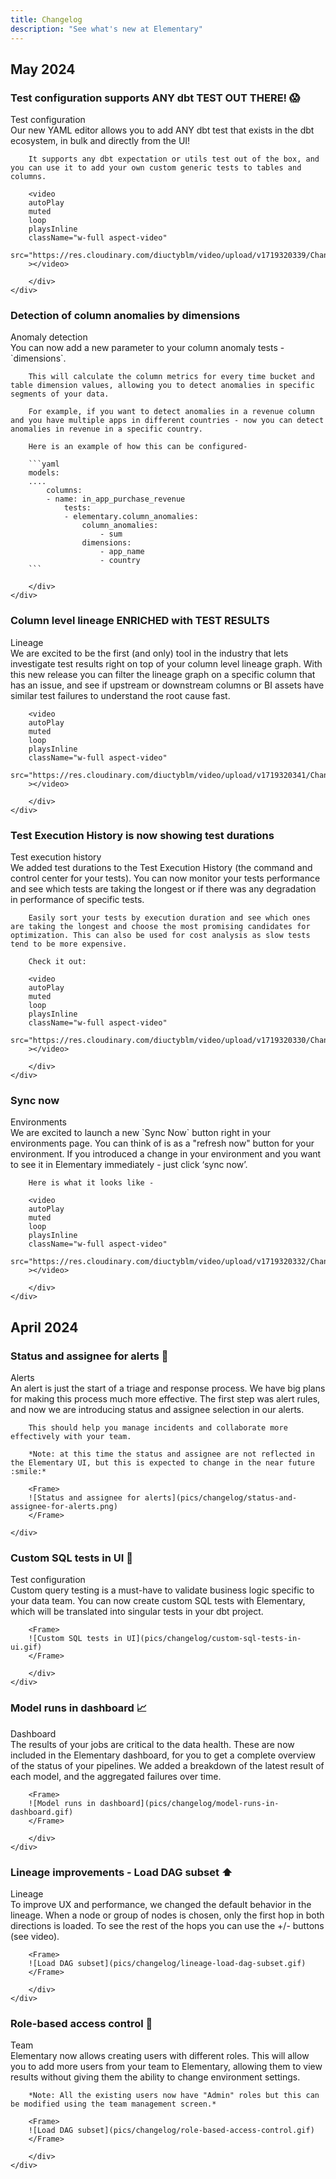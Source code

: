 ```yaml
---
title: Changelog
description: "See what's new at Elementary"
---
```


## May 2024

### Test configuration supports ANY dbt TEST OUT THERE! 😱

<div style={{ display: "table", width: "auto" }}>
    <div style={{ display: "table-row", width: "auto" }}>
        <div style={{ float: "left", display: "table-column", width: "100%", marginBottom: "20px" }}>
            <span
                style={{ 
                background: "#FECDD8",
                color: "#BD134F",
                borderRadius: "8px",
                fontSize: ".8em",
                padding: "2px 10px",
                display: "inline-block",
                fontWeight: "500",
                letterSpacing: ".5px",
                whiteSpace: "nowrap",
                }}
            >Test configuration</span>
        </div>
        <div
            style={{
            float: "left",
            display: "table-column",
            paddingLeft: "0px",
            width: "100%",
            marginTop: "-20px",
            }}
        >
        Our new YAML editor allows you to add ANY dbt test that exists in the dbt ecosystem, in bulk and directly from the UI!

        It supports any dbt expectation or utils test out of the box, and you can use it to add your own custom generic tests to tables and columns.

        <video
        autoPlay
        muted
        loop
        playsInline
        className="w-full aspect-video"
        src="https://res.cloudinary.com/diuctyblm/video/upload/v1719320339/Changelog/YAML_for_all_tests_x0k48v.mp4"
        ></video>

        </div>
    </div>

</div>

### Detection of column anomalies by dimensions

<div style={{ display: "table", width: "auto" }}>
    <div style={{ display: "table-row", width: "auto" }}>
        <div style={{ float: "left", display: "table-column", width: "100%", marginBottom: "20px" }}>
            <span
                style={{ 
                background: "#FECDD8",
                color: "#BD134F",
                borderRadius: "8px",
                fontSize: ".8em",
                padding: "2px 10px",
                display: "inline-block",
                fontWeight: "500",
                letterSpacing: ".5px",
                whiteSpace: "nowrap",
                }}
            >Anomaly detection</span>
        </div>
        <div
            style={{
            float: "left",
            display: "table-column",
            paddingLeft: "0px",
            width: "100%",
            marginTop: "-20px",
            }}
        >
        You can now add a new parameter to your column anomaly tests -  `dimensions`.

        This will calculate the column metrics for every time bucket and table dimension values, allowing you to detect anomalies in specific segments of your data.

        For example, if you want to detect anomalies in a revenue column and you have multiple apps in different countries - now you can detect anomalies in revenue in a specific country.

        Here is an example of how this can be configured-

        ```yaml
        models:
        ....
            columns:
            - name: in_app_purchase_revenue
                tests:
                - elementary.column_anomalies:
                    column_anomalies:
                        - sum
                    dimensions:
                        - app_name
                        - country
        ```

        </div>
    </div>

</div>

### Column level lineage ENRICHED with TEST RESULTS

<div style={{ display: "table", width: "auto" }}>
    <div style={{ display: "table-row", width: "auto" }}>
        <div style={{ float: "left", display: "table-column", width: "100%", marginBottom: "20px" }}>
            <span
                style={{ 
                background: "#FECDD8",
                color: "#BD134F",
                borderRadius: "8px",
                fontSize: ".8em",
                padding: "2px 10px",
                display: "inline-block",
                fontWeight: "500",
                letterSpacing: ".5px",
                whiteSpace: "nowrap",
                }}
            >Lineage</span>
        </div>
        <div
            style={{
            float: "left",
            display: "table-column",
            paddingLeft: "0px",
            width: "100%",
            marginTop: "-20px",
            }}
        >
        We are excited to be the first (and only) tool in the industry that lets investigate test results right on top of your column level lineage graph. With this new release you can filter the lineage graph on a specific column that has an issue, and see if upstream or downstream columns or BI assets  have similar test failures to understand the root cause fast. 
        
        <video
        autoPlay
        muted
        loop
        playsInline
        className="w-full aspect-video"
        src="https://res.cloudinary.com/diuctyblm/video/upload/v1719320341/Changelog/Test_results_in_lineage_p6wy8y.mp4"
        ></video>

        </div>
    </div>

</div>

### Test Execution History is now showing test durations

<div style={{ display: "table", width: "auto" }}>
    <div style={{ display: "table-row", width: "auto" }}>
        <div style={{ float: "left", display: "table-column", width: "100%", marginBottom: "20px" }}>
            <span
                style={{ 
                background: "#FECDD8",
                color: "#BD134F",
                borderRadius: "8px",
                fontSize: ".8em",
                padding: "2px 10px",
                display: "inline-block",
                fontWeight: "500",
                letterSpacing: ".5px",
                whiteSpace: "nowrap",
                }}
            >Test execution history</span>
        </div>
        <div
            style={{
            float: "left",
            display: "table-column",
            paddingLeft: "0px",
            width: "100%",
            marginTop: "-20px",
            }}
        >
        We added test durations to the Test Execution History (the command and control center for your tests). You can now monitor your tests performance and see which tests are taking the longest or if there was any degradation in performance of specific tests.

        Easily sort your tests by execution duration and see which ones are taking the longest and choose the most promising candidates for optimization. This can also be used for cost analysis as slow tests tend to be more expensive.

        Check it out:

        <video
        autoPlay
        muted
        loop
        playsInline
        className="w-full aspect-video"
        src="https://res.cloudinary.com/diuctyblm/video/upload/v1719320330/Changelog/Test_duration_waxg1j.mp4"
        ></video>

        </div>
    </div>

</div>

### Sync now

<div style={{ display: "table", width: "auto" }}>
    <div style={{ display: "table-row", width: "auto" }}>
        <div style={{ float: "left", display: "table-column", width: "100%", marginBottom: "20px" }}>
            <span
                style={{ 
                background: "#FECDD8",
                color: "#BD134F",
                borderRadius: "8px",
                fontSize: ".8em",
                padding: "2px 10px",
                display: "inline-block",
                fontWeight: "500",
                letterSpacing: ".5px",
                whiteSpace: "nowrap",
                }}
            >Environments</span>
        </div>
        <div
            style={{
            float: "left",
            display: "table-column",
            paddingLeft: "0px",
            width: "100%",
            marginTop: "-20px",
            }}
        >
        We are excited to launch a new `Sync Now` button right in your environments page. You can think of is as a "refresh now" button for your environment.
        If you introduced a change in your environment and you want to see it in Elementary immediately - just click ‘sync now’.

        Here is what it looks like -

        <video
        autoPlay
        muted
        loop
        playsInline
        className="w-full aspect-video"
        src="https://res.cloudinary.com/diuctyblm/video/upload/v1719320332/Changelog/sync_now2_qbb6n3.mp4"
        ></video>

        </div>
    </div>

</div>

## April 2024

### Status and assignee for alerts 🔔

<div style={{ display: "table", width: "auto" }}>
    <div style={{ display: "table-row", width: "auto" }}>
        <div style={{ float: "left", display: "table-column", width: "100%", marginBottom: "20px" }}>
            <span
                style={{ 
                background: "#FECDD8",
                color: "#BD134F",
                borderRadius: "8px",
                fontSize: ".8em",
                padding: "2px 10px",
                display: "inline-block",
                fontWeight: "500",
                letterSpacing: ".5px",
                whiteSpace: "nowrap",
                }}
            >Alerts</span>
        </div>
        <div
            style={{
            float: "left",
            display: "table-column",
            paddingLeft: "0px",
            width: "100%",
            marginTop: "-20px",
            }}
        >
        An alert is just the start of a triage and response process. We have big plans for making this process much more effective. The first step was alert rules, and now we are introducing status and assignee selection in our alerts.
        
        This should help you manage incidents and collaborate more effectively with your team.
        
        *Note: at this time the status and assignee are not reflected in the Elementary UI, but this is expected to change in the near future ​:smile:*

        <Frame>
        ![Status and assignee for alerts](pics/changelog/status-and-assignee-for-alerts.png)
        </Frame>

    </div>

</div>
</div>

### Custom SQL tests in UI 🧪

<div style={{ display: "table", width: "auto" }}>
    <div style={{ display: "table-row", width: "auto" }}>
        <div style={{ float: "left", display: "table-column", width: "100%", marginBottom: "20px" }}>
            <span
                style={{ 
                background: "#FECDD8",
                color: "#BD134F",
                borderRadius: "8px",
                fontSize: ".8em",
                padding: "2px 10px",
                display: "inline-block",
                fontWeight: "500",
                letterSpacing: ".5px",
                whiteSpace: "nowrap",
                }}
            >Test configuration</span>
        </div>
        <div
            style={{
            float: "left",
            display: "table-column",
            paddingLeft: "0px",
            width: "100%",
            marginTop: "-20px",
            }}
        >
        Custom query testing is a must-have to validate business logic specific to your data team. You can now create custom SQL tests with Elementary, which will be translated into singular tests in your dbt project.

        <Frame>
        ![Custom SQL tests in UI](pics/changelog/custom-sql-tests-in-ui.gif)
        </Frame>

        </div>
    </div>

</div>

### Model runs in dashboard 📈

<div style={{ display: "table", width: "auto" }}>
    <div style={{ display: "table-row", width: "auto" }}>
        <div style={{ float: "left", display: "table-column", width: "100%", marginBottom: "20px" }}>
            <span
                style={{ 
                background: "#FECDD8",
                color: "#BD134F",
                borderRadius: "8px",
                fontSize: ".8em",
                padding: "2px 10px",
                display: "inline-block",
                fontWeight: "500",
                letterSpacing: ".5px",
                whiteSpace: "nowrap",
                }}
            >Dashboard</span>
        </div>
        <div
            style={{
            float: "left",
            display: "table-column",
            paddingLeft: "0px",
            width: "100%",
            marginTop: "-20px",
            }}
        >
        The results of your jobs are critical to the data health. These are now included in the Elementary dashboard, for you to get a complete overview of the status of your pipelines. We added a breakdown of the latest result of each model, and the aggregated failures over time.

        <Frame>
        ![Model runs in dashboard](pics/changelog/model-runs-in-dashboard.gif)
        </Frame>

        </div>
    </div>

</div>

### Lineage improvements - Load DAG subset ⬆️

<div style={{ display: "table", width: "auto" }}>
    <div style={{ display: "table-row", width: "auto" }}>
        <div style={{ float: "left", display: "table-column", width: "100%", marginBottom: "20px" }}>
            <span
                style={{ 
                background: "#FECDD8",
                color: "#BD134F",
                borderRadius: "8px",
                fontSize: ".8em",
                padding: "2px 10px",
                display: "inline-block",
                fontWeight: "500",
                letterSpacing: ".5px",
                whiteSpace: "nowrap",
                }}
            >Lineage</span>
        </div>
        <div
            style={{
            float: "left",
            display: "table-column",
            paddingLeft: "0px",
            width: "100%",
            marginTop: "-20px",
            }}
        >
        To improve UX and performance, we changed the default behavior in the lineage. When a node or group of nodes is chosen, only the first hop in both directions is loaded. To see the rest of the hops you can use the +/- buttons (see video).

        <Frame>
        ![Load DAG subset](pics/changelog/lineage-load-dag-subset.gif)
        </Frame>

        </div>
    </div>

</div>

### Role-based access control 🚦

<div style={{ display: "table", width: "auto" }}>
    <div style={{ display: "table-row", width: "auto" }}>
        <div style={{ float: "left", display: "table-column", width: "100%", marginBottom: "20px" }}>
            <span
                style={{ 
                background: "#FECDD8",
                color: "#BD134F",
                borderRadius: "8px",
                fontSize: ".8em",
                padding: "2px 10px",
                display: "inline-block",
                fontWeight: "500",
                letterSpacing: ".5px",
                whiteSpace: "nowrap",
                }}
            >Team</span>
        </div>
        <div
            style={{
            float: "left",
            display: "table-column",
            paddingLeft: "0px",
            width: "100%",
            marginTop: "-20px",
            }}
        >
        Elementary now allows creating users with different roles. This will allow you to add more users from your team to Elementary, allowing them to view results without giving them the ability to change environment settings.

        *Note: All the existing users now have "Admin" roles but this can be modified using the team management screen.*

        <Frame>
        ![Load DAG subset](pics/changelog/role-based-access-control.gif)
        </Frame>

        </div>
    </div>

</div>
